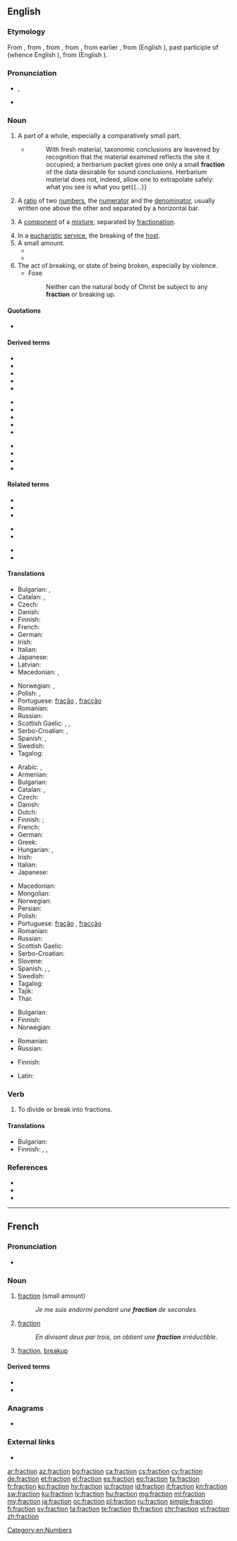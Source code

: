 ==English==

===Etymology===
{{PIE root|en|bʰreg}}
From {{etyl|enm|en}} {{m|enm|fraccioun||a breaking}}, from {{etyl|xno|en}}, from {{etyl|fro|en}}, from {{etyl|ML|en}} {{m|la|fractio||a fragment, portion}}, from earlier {{etyl|la|en}} {{m|la|fractio||a breaking, a breaking into pieces}}, from {{m|la|fractus}} (English {{m|en|fracture}}), past participle of {{m|la|frangere||to break}} (whence English {{m|en|frangible}}), from {{etyl|ine-pro|en}} {{m|ine-pro|*bʰreg-}} (English {{m|en|break}}).

===Pronunciation===
* {{enPR|frăkʹshən}}, {{IPA|/ˈfɹæk.ʃən/|lang=en}}
* {{rhymes|ækʃən|lang=en}}

===Noun===
{{en-noun}}

# A part of a whole, especially a comparatively small part.
#* {{RQ:Schuster Hepaticae V|vii}}
#*: With fresh material, taxonomic conclusions are leavened by recognition that the material examined reflects the site it occupied; a herbarium packet gives one only a small '''fraction''' of the data desirable for sound conclusions. Herbarium material does not, indeed, allow one to extrapolate safely: what you see is what you get{{...}}
# A [[ratio]] of two [[number]]s, the [[numerator]] and the [[denominator]], usually written one above the other and separated by a horizontal bar.<!--[[rational number]] (a rational number can always be expressed as a fraction using integers, but some fractions can even contain irrational numbers, (eg: pi/4, sqrt(2)/2; Also: ⅔/3 )-->
# {{lb|en|chemistry}} A [[component]] of a [[mixture]], separated by [[fractionation]].
# In a [[eucharistic]] [[service]], the breaking of the [[host#Noun_3|host]].
# A small amount.
#* {{quote-book|year=1898|author={{w|Winston Churchill (novelist)|Winston Churchill}}
|title={{w|The Celebrity}}|chapter=2
|passage=I had occasion […] to make a somewhat long business trip to Chicago, and on my return […] I found Farrar awaiting me in the railway station. He smiled his wonted '''fraction''' by way of greeting, […], and finally leading me to his buggy, turned and drove out of town.}}
#* {{quote-journal|date=January 29, 2011|author=Chris Bevan|work=BBC
|title=[http://news.bbc.co.uk/sport2/hi/football/fa_cup/9379079.stm Torquay 0-1 Crawley Town]
|passage=After kick-off was delayed because of crowd congestion, Torquay went closest to scoring in a cagey opening 30 minutes, when Danny Stevens saw a fierce shot from the edge of the area swerve a '''fraction''' wide.}}
# The act of breaking, or state of being broken, especially by violence.
#* Foxe
#*: Neither can the natural body of Christ be subject to any '''fraction''' or breaking up.

====Quotations====
* {{seeCites}}

====Derived terms====
{{rel-top3|Terms derived from ''fraction'' (noun)}}
* {{l|en|common fraction}}
* {{l|en|complex fraction}}
* {{l|en|decimal fraction}}
* {{l|en|Egyptian fraction}}
* {{l|en|field of fractions}}
{{rel-mid3}}
* {{l|en|fractional}}
* {{l|en|improper fraction}}
* {{l|en|ordinal fraction}}
* {{l|en|partial fraction decomposition}}
* {{l|en|partial fraction expansion}}
{{rel-mid3}}
* {{l|en|proper fraction}}
* {{l|en|simple fraction}}
* {{l|en|unit fraction}}
* {{l|en|vulgar fraction}}
{{rel-bottom}}

====Related terms====
{{rel-top3|Terms etymologically related to ''fraction''}}
* {{l|en|fractal}}
* {{l|en|fractious}}
* {{l|en|fracture}}
{{rel-mid3}}
* {{l|en|fragment}}
* {{l|en|fragile}}
{{rel-mid3}}
* {{l|en|frail}}
* {{l|en|frangible}}
{{rel-bottom}}

====Translations====
{{trans-top|part of a whole}}
* Bulgarian: {{t+|bg|част|f|sc=Cyrl}}, {{t+|bg|частица|f|sc=Cyrl}}
* Catalan: {{t+|ca|fracció}}, {{g|f}}
* Czech: {{t+|cs|zlomek|m}}
* Danish: {{t|da|brøkdel|c}}
* Finnish: {{t|fi|murto-osa}} 
* French: {{t+|fr|fraction|f}}
* German: {{t+|de|Bruchteil|m}}
* Irish: {{t|ga|codán|m}}
* Italian: {{t+|it|frazione|f}}
* Japanese: {{t|ja|断片|tr=dan-pen}}
* Latvian: {{t|lv|daļskaitlis|m}}
* Macedonian: {{t|mk|дел|m|tr=del}}, {{t|mk|делче|n|tr=délče}}
{{trans-mid}}
* Norwegian: {{t|no|andel|m}}, {{t+|no|brøkdel|m}}
* Polish: {{t+|pl|ułamek|m}}, {{t+|pl|cząstka|f}}
* Portuguese: {{qualifier|Brazil}} [[fração]] {{g|f}}, {{qualifier|Portugal}} [[fracção]] {{g|f}}
* Romanian: {{t+|ro|fracție}}
* Russian: {{t+|ru|часть|f}}
* Scottish Gaelic: {{t|gd|bìdeag|f}}, {{t|gd|criomag|f}}, {{t|gd|mìr|m}}
* Serbo-Croatian: {{t+|sh|dȉo|m}}, {{t+|sh|òdsječak|m}}
* Spanish: {{t+|es|fracción}}, {{g|f}}
* Swedish: {{t|sv|bråkdel|c}}
* Tagalog: {{t|tl|bahagimbilang}}
{{trans-bottom}}

{{trans-top|arithmetic: ratio}}
* Arabic: {{t+|ar|كَسْر|m}}, {{t|ar|كُسُور|m-p}}
* Armenian: {{t+|hy|կոտորակ}}
* Bulgarian: {{t|bg|дроб|f|sc=Cyrl}}
* Catalan: {{t+|ca|fracció}}, {{g|f}}
* Czech: {{t+|cs|zlomek|m}}
* Danish: {{t|da|brøk|c}}
* Dutch: {{t+|nl|breuk|c}}
* Finnish: {{t+|fi|murtoluku}} {{qualifier|ratio of two integers}}; {{t+|fi|suhdeluku}} {{qualifier|ratio of real numbers}}
* French: {{t+|fr|fraction|f}}
* German: {{t+|de|Bruch|m}}
* Greek: {{t+|el|κλάσμα|n}}
* Hungarian: {{t+|hu|tört}}, {{t+|hu|törtszám}}
* Irish: {{t|ga|codán|m}}
* Italian: {{t+|it|frazione|f}}
* Japanese: {{t+|ja|分数|tr=bunsū}}
{{trans-mid}}
* Macedonian: {{t|mk|дропка|f|tr=drópka}}
* Mongolian: {{t|mn|бутархай тоо}}
* Norwegian: {{t+|no|brøk|m}}
* Persian: {{t+|fa|کسر}}
* Polish: {{t+|pl|ułamek|m}}
* Portuguese: {{qualifier|Brazil}} [[fração]] {{g|f}}, {{qualifier|Portugal}} [[fracção]] {{g|f}}
* Romanian: {{t+|ro|fracție|f}}
* Russian: {{t+|ru|дробь|f}}
* Scottish Gaelic: {{t|gd|bloigh|f}}
* Serbo-Croatian: {{t+|sh|rázlomak|m}}
* Slovene: {{t+|sl|ulomek|m}}
* Spanish: {{t+|es|fracción}}, {{g|f}}, {{t+|es|quebrado|m}}
* Swedish: {{t+|sv|bråk|n}}
* Tagalog: {{t|tl|hatimbilang}}
* Tajik: {{t|tg|каср|sc=Cyrl}}
* Thai: {{t+|th|เศษส่วน}}
{{trans-bottom}}

{{trans-top|chemistry: component separated by fractionation}}
* Bulgarian: {{t+|bg|фракция|f|sc=Cyrl}}
* Finnish: {{t+|fi|jae}}
* Norwegian: {{t|no|fraksjon|m}}
{{trans-mid}}
* Romanian: {{t+|ro|fracțiune|f}}
* Russian: {{t+|ru|фра́кция|f}}
{{trans-bottom}}

{{trans-top|eucharistic service: breaking of the host}}
* Finnish: {{t+|fi|murtaminen}}
{{trans-mid}}
{{trans-bottom}}

{{checktrans-top}}
* Latin: {{t-check|la|fractio}}
{{trans-bottom}}

===Verb===
{{en-verb}}

# To divide or break into fractions.

====Translations====
{{trans-top|to divide into fractions}}
* Bulgarian: {{t|bg|фракционирам|sc=Cyrl}}
* Finnish: {{t|fi|fraktioida}}, {{t+|fi|jakaa}}, {{t|fi|pilkkoa}}
{{trans-mid}}
{{trans-bottom}}

===References===
* {{R:Dictionary.com|fraction}}
* {{R:American Heritage 2000|fraction}}
* {{R:WordNet 2003|fraction}}

----

==French==

===Pronunciation===
* {{audio|Fr-fraction.ogg|Audio|lang=fr}}

===Noun===
{{fr-noun|f}}

# [[fraction]] (small amount)
#: ''Je me suis endormi pendant une '''fraction''' de secondes.''
# {{lb|fr|mathematics}} [[fraction]]
#: ''En divisant deux par trois, on obtient une '''fraction''' irréductible.''
# [[fraction]], [[breakup]]

====Derived terms====
* {{l|fr|fractionnaire}}
* {{l|fr|fractionner}}

===Anagrams===
* {{l|fr|fronçait}}

===External links===
* {{R:TLFi}}
 	
[[Category:en:Numbers]]

[[ar:fraction]]
[[az:fraction]]
[[bg:fraction]]
[[ca:fraction]]
[[cs:fraction]]
[[cy:fraction]]
[[de:fraction]]
[[et:fraction]]
[[el:fraction]]
[[es:fraction]]
[[eo:fraction]]
[[fa:fraction]]
[[fr:fraction]]
[[ko:fraction]]
[[hy:fraction]]
[[io:fraction]]
[[id:fraction]]
[[it:fraction]]
[[kn:fraction]]
[[sw:fraction]]
[[ku:fraction]]
[[lv:fraction]]
[[hu:fraction]]
[[mg:fraction]]
[[ml:fraction]]
[[my:fraction]]
[[ja:fraction]]
[[oc:fraction]]
[[pl:fraction]]
[[ru:fraction]]
[[simple:fraction]]
[[fi:fraction]]
[[sv:fraction]]
[[ta:fraction]]
[[te:fraction]]
[[th:fraction]]
[[chr:fraction]]
[[vi:fraction]]
[[zh:fraction]]